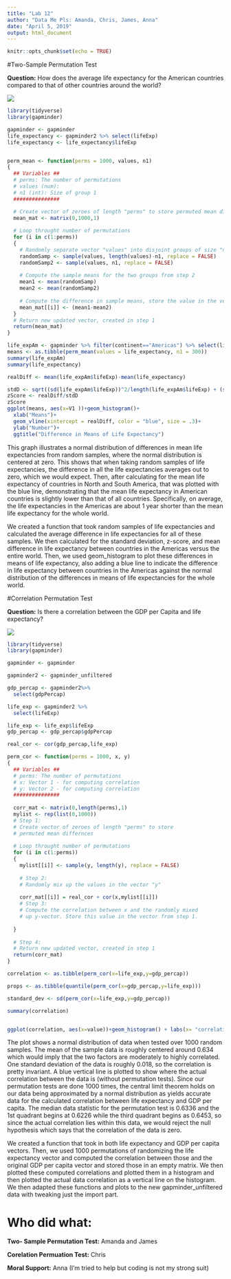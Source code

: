 ---
title: "Lab 12"
author: "Data Me Pls: Amanda, Chris, James, Anna"
date: "April 5, 2019"
output: html_document
---

```{r setup, include=FALSE}
knitr::opts_chunk$set(echo = TRUE)
```

#Two-Sample Permutation Test

__Question:__ How does the average life expectancy for the American countries compared to that of other countries around the world?

![](plots/means 2.png)

```{r, eval=FALSE}
library(tidyverse)
library(gapminder)

gapminder <- gapminder
life_expectancy <- gapminder2 %>% select(lifeExp)
life_expectancy <- life_expectancy$lifeExp


perm_mean <- function(perms = 1000, values, n1)
{
  ## Variables ##
  # perms: The number of permutations 
  # values (num): 
  # n1 (int): Size of group 1
  ###############

  # Create vector of zeroes of length "perms" to store permuted mean differnces
  mean_mat <- matrix(0,1000,1)
  
  # Loop throught number of permutations
  for (i in c(1:perms))
  {
    # Randomly separate vector "values" into disjoint groups of size "n1" and "length(values) - n1" respectively size <- length(values) - n1
    randomSamp <- sample(values, length(values)-n1, replace = FALSE)
    randomSamp2 <- sample(values, n1, replace = FALSE)
    
    # Compute the sample means for the two groups from step 2
    mean1 <- mean(randomSamp)
    mean2 <- mean(randomSamp2)
    
    # Compute the difference in sample means, store the value in the vector from step 1
    mean_mat[[i]] <- (mean1-mean2)
  }
  # Return new updated vector, created in step 1
  return(mean_mat)
}

life_expAm <- gapminder %>% filter(continent=="Americas") %>% select(lifeExp)
means <- as.tibble(perm_mean(values = life_expectancy, n1 = 300))
summary(life_expAm)
summary(life_expectancy)

realDiff <- mean(life_expAm$lifeExp)-mean(life_expectancy)

stdD <- sqrt((sd(life_expAm$lifeExp))^2/length(life_expAm$lifeExp) + (sd(life_expectancy))^2/length(life_expectancy))
zScore <- realDiff/stdD
zScore
ggplot(means, aes(x=V1 ))+geom_histogram()+
  xlab("Means")+
  geom_vline(xintercept = realDiff, color = "blue", size = .3)+
  ylab("Number")+
  ggtitle("Difference in Means of Life Expectancy")
```

This graph illustrates a normal distribution of differences in mean life expectancies from random samples, where the normal distribution is centered at zero. This shows that when taking random samples of life expectancies, the difference in all the life expectancies averages out to zero, which we would expect. Then, after calculating for the mean life expectancy of countries in North and South America, that was plotted with the blue line, demonstrating that the mean life expectancy in American countries is slightly lower than that of all countries. Specifically, on average, the life expectancies in the Americas are about 1 year shorter than the mean life expectancy for the whole world.

We created a function that took random samples of life expectancies and calculated the average difference in life expectancies for all of these samples. We then calculated for the standard deviation, z-score, and mean difference in life expectancy between countries in the Americas versus the entire world. Then, we used geom_histogram to plot these differences in means of life expectancy, also adding a blue line to indicate the difference in life expectancy between countries in the Americas against the normal distribution of the differences in means of life expectancies for the whole world. 

#Correlation Permutation Test

__Question:__ Is there a correlation between the GDP per Capita and life expectancy? 

![](plots/lab12_corplot.png)

```{r, eval=FALSE}
library(tidyverse)
library(gapminder)

gapminder <- gapminder

gapminder2 <- gapminder_unfiltered

gdp_percap <- gapminder2%>%
  select(gdpPercap)

life_exp <- gapminder2 %>%
  select(lifeExp)

life_exp <- life_exp$lifeExp
gdp_percap <- gdp_percap$gdpPercap

real_cor <- cor(gdp_percap,life_exp)

perm_cor <- function(perms = 1000, x, y)
{
  ## Variables ##
  # perms: The number of permutations 
  # x: Vector 1 - for computing correlation
  # y: Vector 2 - for computing correlation
  ###############
  
  corr_mat <- matrix(0,length(perms),1)
  mylist <- rep(list(0,1000))
  # Step 1:
  # Create vector of zeroes of length "perms" to store
  # permuted mean differnces
  
  # Loop throught number of permutations
  for (i in c(1:perms))
  {
    mylist[[i]] <- sample(y, length(y), replace = FALSE)
    
    # Step 2:
    # Randomly mix up the values in the vector "y"
    
    corr_mat[[i]] = real_cor + cor(x,mylist[[i]])
    # Step 3:
    # Compute the correlation between x and the randomly mixed
    # up y-vector. Store this value in the vector from step 1.
    
  }
  
  # Step 4:
  # Return new updated vector, created in step 1
  return(corr_mat)
}

correlation <- as.tibble(perm_cor(x=life_exp,y=gdp_percap))

props <- as.tibble(quantile(perm_cor(x=gdp_percap,y=life_exp)))

standard_dev <- sd(perm_cor(x=life_exp,y=gdp_percap))

summary(correlation)


ggplot(correlation, aes(x=value))+geom_histogram() + labs(x= "correlation", y = "count", title = "correlation between GDP per capita and life expectency")+ geom_vline(xintercept = real_cor, col = "Blue")
```

The plot shows a normal distribution of data when tested over 1000 random samples. The mean of the sample data is roughly centered around 0.634 which would imply that the two factors are moderately to highly correlated. One standard deviation of the data is roughly 0.018, so the correlation is pretty invariant. A blue vertical line is plotted to show where the actual correlation between the data is (without permutation tests). Since our permutation tests are done 1000 times, the central limit theorem holds on our data being approximated by a normal distribution as yields accurate data for the calculated correlation between life expectancy and GDP per capita. The median data statistic for the permutation test is 0.6336 and the 1st quadrant begins at 0.6226 while the third quadrant begins as 0.6453, so since the actual correlation lies within this data, we would reject the null hypothesis which says that the correlation of the data is zero. 

We created a function that took in both life expectancy and GDP per capita vectors. Then, we used 1000 permutations of randomizing the life expectancy vector and computed the correlation between those and the original GDP per capita vector and stored those in an empty matrix. We then plotted these computed correlations and plotted them in a histogram and then plotted the actual data correlation as a vertical line on the histogram. We then adapted these functions and plots to the new gapminder_unfiltered data with tweaking just the import part. 

# Who did what:
__Two- Sample Permutation Test:__ Amanda and James

__Corelation Permuation Test:__ Chris

__Moral Support:__ Anna (I'm tried to help but coding is not my strong suit)